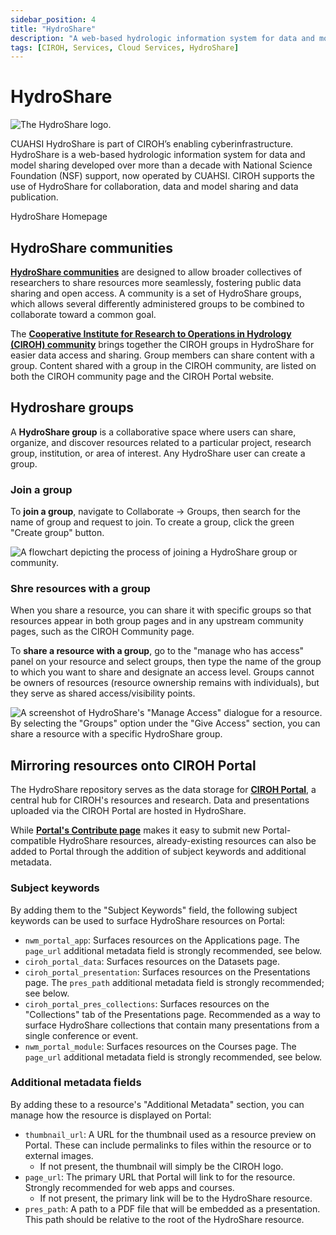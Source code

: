 ```yaml
---
sidebar_position: 4
title: "HydroShare"
description: "A web-based hydrologic information system for data and model sharing."
tags: [CIROH, Services, Cloud Services, HydroShare]
---
```



# HydroShare

![The HydroShare logo.](https://storage.googleapis.com/hydroshare-prod-static-media/static/img/logo-lg.cf4395806c8e.png)

CUAHSI HydroShare is part of CIROH’s enabling cyberinfrastructure. HydroShare is a web-based hydrologic information system for data and model sharing developed over more than a decade with National Science Foundation (NSF) support, now operated by CUAHSI. CIROH supports the use of HydroShare for collaboration, data and model sharing and data publication.  

<Link class="button button--active button--primary" to="https://www.hydroshare.org">HydroShare Homepage</Link>

## HydroShare communities
[**HydroShare communities**](https://www.hydroshare.org/communities/) are designed to allow broader collectives of researchers to share resources more seamlessly, fostering public data sharing and open access. A community is a set of HydroShare groups, which allows several differently administered groups to be combined to collaborate toward a common goal.

The [**Cooperative Institute for Research to Operations in Hydrology (CIROH) community**](https://www.hydroshare.org/community/4) brings together the CIROH groups in HydroShare for easier data access and sharing. Group members can share content with a group.  Content shared with a group in the CIROH community, are listed on both the CIROH community page and the CIROH Portal website.

## Hydroshare groups
A **HydroShare group** is a collaborative space where users can share, organize, and discover resources related to a particular project, research group, institution, or area of interest. Any HydroShare user can create a group.  

### Join a group
To **join a group**, navigate to Collaborate → Groups, then search for the name of group and request to join. To create a group, click the green "Create group" button.

![A flowchart depicting the process of joining a HydroShare group or community.](/img/services/hydroshare/group-tutorial.png)

### Shre resources with a group
When you share a resource, you can share it with specific groups so that resources appear in both group pages and in any upstream community pages, such as the CIROH Community page.

To **share a resource with a group**, go to the "manage who has access" panel on your resource and select groups, then type the name of the group to which you want to share and designate an access level. Groups cannot be owners of resources (resource ownership remains with individuals), but they serve as shared access/visibility points.

![A screenshot of HydroShare's "Manage Access" dialogue for a resource. By selecting the "Groups" option under the "Give Access" section, you can share a resource with a specific HydroShare group.](/img/services/hydroshare/group-share-tutorial.png)

## Mirroring resources onto CIROH Portal

The HydroShare repository serves as the data storage for [**CIROH Portal**](portal.ciroh.org), a central hub for CIROH's resources and research. Data and presentations uploaded via the CIROH Portal are hosted in HydroShare.

While [**Portal's Contribute page**](https://portal.ciroh.org/contribute) makes it easy to submit new Portal-compatible HydroShare resources, already-existing resources can also be added to Portal through the addition of subject keywords and additional metadata.

<!-- TODO: How much of this should be on Portal's page? -->

### Subject keywords
By adding them to the "Subject Keywords" field, the following subject keywords can be used to surface HydroShare resources on Portal:
- `nwm_portal_app`: Surfaces resources on the Applications page. The `page_url` additional metadata field is strongly recommended, see below.
- `ciroh_portal_data`: Surfaces resources on the Datasets page.
- `ciroh_portal_presentation`: Surfaces resources on the Presentations page. The `pres_path` additional metadata field is strongly recommended; see below.
- `ciroh_portal_pres_collections`: Surfaces resources on the "Collections" tab of the Presentations page. Recommended as a way to surface HydroShare collections that contain many presentations from a single conference or event.
- `nwm_portal_module`: Surfaces resources on the Courses page. The `page_url` additional metadata field is strongly recommended, see below.

### Additional metadata fields
By adding these to a resource's "Additional Metadata" section, you can manage how the resource is displayed on Portal:
- `thumbnail_url`: A URL for the thumbnail used as a resource preview on Portal. These can include permalinks to files within the resource or to external images.
  - If not present, the thumbnail will simply be the CIROH logo.
- `page_url`: The primary URL that Portal will link to for the resource. Strongly recommended for web apps and courses.
  - If not present, the primary link will be to the HydroShare resource.
- `pres_path`: A path to a PDF file that will be embedded as a presentation. This path should be relative to the root of the HydroShare resource.
